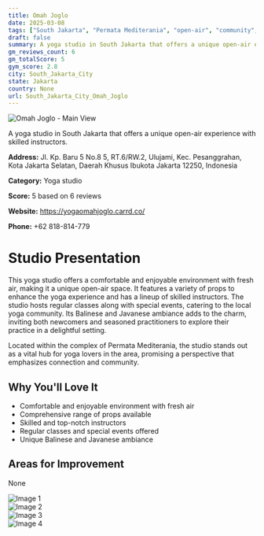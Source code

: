 ```yaml
---
title: Omah Joglo
date: 2025-03-08
tags: ["South Jakarta", "Permata Mediterania", "open-air", "community", "South Jakarta City"]  
draft: false
summary: A yoga studio in South Jakarta that offers a unique open-air experience with skilled instructors.
gm_reviews_count: 6
gm_totalScore: 5
gym_score: 2.8
city: South_Jakarta_City
state: Jakarta
country: None
url: South_Jakarta_City_Omah_Joglo
---
```


<div className="aspect-[16/9] relative my-8">
  <img 
    src="https://lh5.googleusercontent.com/p/AF1QipOILoaI_lnM1nzl8w1N2iIuxD0R_0MeC2aekQ7Q=w1920-h1080-k-no"
    alt="Omah Joglo - Main View"
    className="object-cover absolute inset-0 w-full h-full rounded-lg"
  />
</div>

A yoga studio in South Jakarta that offers a unique open-air experience with skilled instructors.

**Address:** Jl. Kp. Baru 5 No.8 5, RT.6/RW.2, Ulujami, Kec. Pesanggrahan, Kota Jakarta Selatan, Daerah Khusus Ibukota Jakarta 12250, Indonesia

**Category:** Yoga studio

**Score:** 5 based on 6 reviews

**Website:** https://yogaomahjoglo.carrd.co/

**Phone:** +62 818-814-779

# Studio Presentation

This yoga studio offers a comfortable and enjoyable environment with fresh air, making it a unique open-air space. It features a variety of props to enhance the yoga experience and has a lineup of skilled instructors. The studio hosts regular classes along with special events, catering to the local yoga community. Its Balinese and Javanese ambiance adds to the charm, inviting both newcomers and seasoned practitioners to explore their practice in a delightful setting.

Located within the complex of Permata Mediterania, the studio stands out as a vital hub for yoga lovers in the area, promising a perspective that emphasizes connection and community.

## Why You'll Love It

- Comfortable and enjoyable environment with fresh air
- Comprehensive range of props available
- Skilled and top-notch instructors
- Regular classes and special events offered
- Unique Balinese and Javanese ambiance

## Areas for Improvement

None

<div className="grid grid-cols-1 xl:grid-cols-2 gap-4 my-8">
<div className="aspect-[4/3] relative"><img src="https://lh3.googleusercontent.com/p/AF1QipMymFglMqOCElg9fe6QDGmL25i68abTE1xRB7G0=w1920-h1080-k-no" alt="Image 1" className="object-cover absolute inset-0 w-full h-full rounded-lg" /></div>
<div className="aspect-[4/3] relative"><img src="https://lh5.googleusercontent.com/p/AF1QipOOE9bPrIKNmGbNM2VvN3TL4IQvAoWn1of6VlwL=w1920-h1080-k-no" alt="Image 2" className="object-cover absolute inset-0 w-full h-full rounded-lg" /></div>
<div className="aspect-[4/3] relative"><img src="https://lh5.googleusercontent.com/p/AF1QipOLjp7FPEjfDtybNqGtS-8e0Zibp-DNpXXGvTqG=w1920-h1080-k-no" alt="Image 3" className="object-cover absolute inset-0 w-full h-full rounded-lg" /></div>
<div className="aspect-[4/3] relative"><img src="https://lh5.googleusercontent.com/p/AF1QipNZG9hXZ6bSvrnhjhPvijHfvDPMA05_ehvho-UQ=w1920-h1080-k-no" alt="Image 4" className="object-cover absolute inset-0 w-full h-full rounded-lg" /></div>
</div>